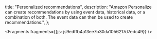   title: "Personalized recommendations",
  description: "Amazon Personalize can create recommendations by using event data, historical data, or a combination of both. The event data can then be used to create recommendations.",
};






<Fragments fragments={{js: js9edffb4a13ee7b30da1056217d7edc49}} />